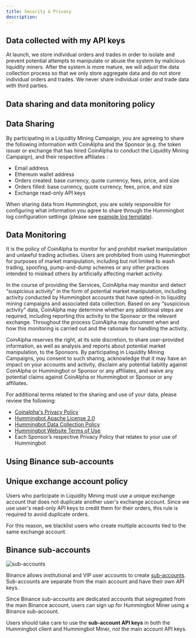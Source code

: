```yaml
---
title: Security & Privacy
description:
---
```


## Data collected with my API keys

At launch, we store individual orders and trades in order to isolate and prevent potential attempts to manipulate or abuse the system by malicious liquidity miners. After the system is more mature, we will adjust the data collection process so that we only store aggregate data and do not store individual orders and trades. We never share individual order and trade data with third parties.

## Data sharing and data monitoring policy

## Data Sharing

By participating in a Liquidity Mining Campaign, you are agreeing to share the following information with CoinAlpha and the Sponsor (e.g. the token issuer or exchange that has hired CoinAlpha to conduct the Liquidity Mining Campaign), and their respective affiliates :

- Email address
- Ethereum wallet address
- Orders created: base currency, quote currency, fees, price, and size
- Orders filled: base currency, quote currency, fees, price, and size
- Exchange read-only API keys

When sharing data from Hummingbot, you are solely responsible for configuring what information you agree to share through the Hummingbot log configuration settings (please see [example log template](https://github.com/CoinAlpha/hummingbot/blob/13fde61a41a0b13651117c06fc87d02a9cd55a44/hummingbot/templates/hummingbot_logs_TEMPLATE.yml)).

## Data Monitoring

It is the policy of CoinAlpha to monitor for and prohibit market manipulation and unlawful trading activities. Users are prohibited from using Hummingbot for purposes of market manipulation, including but not limited to wash trading, spoofing, pump-and-dump schemes or any other practices intended to mislead others by artificially affecting market activity.

In the course of providing the Services, CoinAlpha may monitor and detect “suspicious activity” in the form of potential market manipulation, including activity conducted by Hummingbot accounts that have opted-in to liquidity mining campaigns and associated data collection. Based on any “suspicious activity" data, CoinAlpha may determine whether any additional steps are required, including reporting this activity to the Sponsor or the relevant exchange. Throughout the process CoinAlpha may document when and how this monitoring is carried out and the rationale for handling the activity.

CoinAlpha reserves the right, at its sole discretion, to share user-provided information, as well as analysis and reports about potential market manipulation, to the Sponsors. By participating in Liquidity Mining Campaigns, you consent to such sharing, acknowledge that it may have an impact on your accounts and activity, disclaim any potential liability against CoinAlpha or Hummingbot or Sponsor or any affiliates, and waive any potential claims against CoinAlpha or Hummingbot or Sponsor or any affiliates.

For additional terms related to the sharing and use of your data, please review the following:

- [Coinalpha's Privacy Policy](https://hummingbot.io/privacy/)
- [Hummingbot Apache License 2.0](https://github.com/CoinAlpha/hummingbot/blob/master/LICENSE)
- [Hummingbot Data Collection Policy](https://github.com/CoinAlpha/hummingbot/blob/master/DATA_COLLECTION.md)
- [Hummingbot Website Terms of Use](https://hummingbot.io/terms/)
- Each Sponsor’s respective Privacy Policy that relates to your use of Hummingbot

## Using Binance sub-accounts

## Unique exchange account policy

Users who participate in Liquidity Mining must use a unique exchange account that does not duplicate another user's exchange account. Since we use user's read-only API keys to credit them for their orders, this rule is required to avoid duplicate orders.

For this reason, we blacklist users who create multiple accounts tied to the same exchange account.

## Binance sub-accounts

![sub-accounts](/img/sub-accounts.png)

Binance allows institutional and VIP user accounts to create [sub-accounts](https://medium.com/binanceexchange/binance-introduces-sub-account-support-d7bf2f95e28c). Sub-accounts are separate from the main account and have their own API keys.

Since Binance sub-accounts are dedicated accounts that segregated from the main Binance account, users can sign up for Hummingbot Miner using a Binance sub-account.

Users should take care to use the **sub-account API keys** in both the Hummingbot client and Hummingbot Miner, not the main account API keys.
